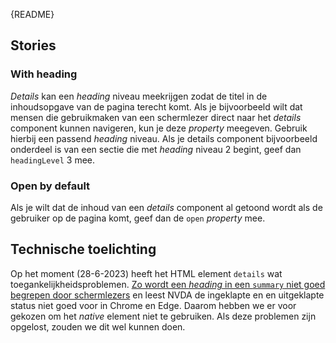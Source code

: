 
<Meta of={DetailsStories} />

<Markdown>{README}</Markdown>

<Primary />

<Controls />

## Stories

### With heading

_Details_ kan een _heading_ niveau meekrijgen zodat de titel in de inhoudsopgave van de pagina terecht komt.
Als je bijvoorbeeld wilt dat mensen die gebruikmaken van een schermlezer direct naar het _details_ component kunnen navigeren, kun je deze _property_ meegeven.
Gebruik hierbij een passend _heading_ niveau. Als je details component bijvoorbeeld onderdeel is van een sectie die met _heading_ niveau 2 begint, geef dan `headingLevel` 3 mee.

### Open by default

Als je wilt dat de inhoud van een _details_ component al getoond wordt als de gebruiker op de pagina komt, geef dan de `open` _property_ mee.

## Technische toelichting

Op het moment (28-6-2023) heeft het HTML element `details` wat toegankelijkheidsproblemen.
[Zo wordt een _heading_ in een `summary` niet goed begrepen door schermlezers](https://developer.mozilla.org/en-US/docs/Web/HTML/Element/summary#summaries_as_headings) en
leest NVDA de ingeklapte en en uitgeklapte status niet goed voor in Chrome en Edge. Daarom hebben we er voor gekozen om het _native_ element niet te gebruiken.
Als deze problemen zijn opgelost, zouden we dit wel kunnen doen.
